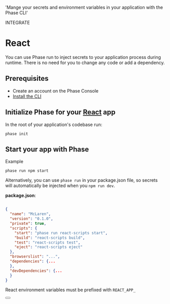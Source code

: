 
  'Mange your secrets and environment variables in your application with the Phase CLI'

<Tag variant="small">INTEGRATE</Tag>

# React

You can use Phase run to inject secrets to your application process during runtime. There is no need for you to change any code or add a dependency.

## Prerequisites

- Create an account on the Phase Console
- [Install the CLI](/cli)

## Initialize Phase for your [React](https://react.dev) app

In the root of your application's codebase run:

```fish
phase init
```

## Start your app with Phase

Example

```fish
phase run npm start
```

Alternatively, you can use `phase run` in your package.json file, so secrets will automatically be injected when you `npm run dev`.

**package.json**:

```json

{
  "name": "McLaren",
  "version": "0.1.0",
  "private": true,
  "scripts": {
    "start": "phase run react-scripts start",
    "build": "react-scripts build",
    "test": "react-scripts test",
    "eject": "react-scripts eject"
  },
  "browserslist": "...",
  "dependencies": {...
  },
  "devDependencies": {...
  }
}
```

<Note>React environment variables must be prefixed with `REACT_APP_`</Note>

<div className="not-prose">
  <Button
    href="https://create-react-app.dev/docs/adding-custom-environment-variables"
    variant="text"
    arrow="right"
    children="React Docs"
  />
</div>
